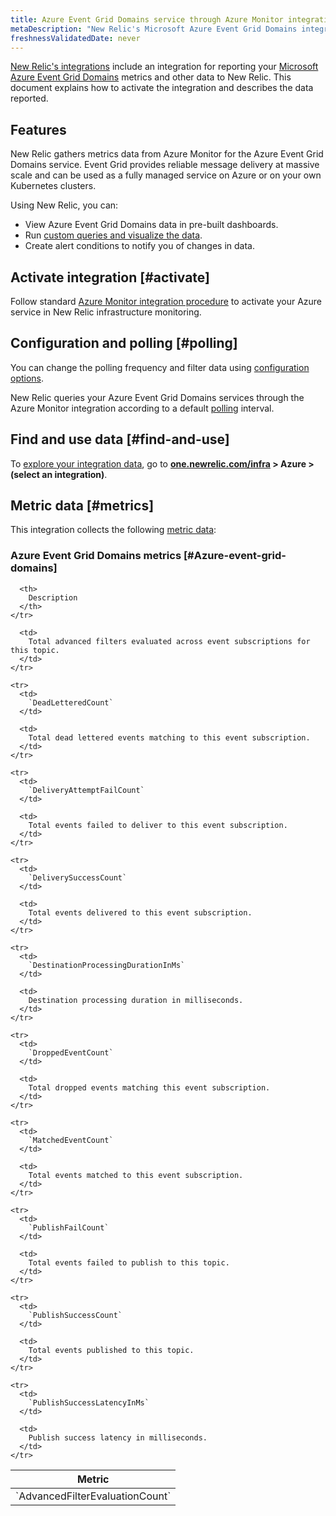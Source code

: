 ```yaml
---
title: Azure Event Grid Domains service through Azure Monitor integration
metaDescription: "New Relic's Microsoft Azure Event Grid Domains integration: what data it reports and how to enable it."
freshnessValidatedDate: never
---
```


[New Relic's integrations](/docs/infrastructure/introduction-infra-monitoring) include an integration for reporting your [Microsoft Azure Event Grid Domains](https://learn.microsoft.com/en-us/azure/event-grid/event-domains) metrics and other data to New Relic. This document explains how to activate the integration and describes the data reported.

## Features

New Relic gathers metrics data from Azure Monitor for the Azure Event Grid Domains service. Event Grid provides reliable message delivery at massive scale and can be used as a fully managed service on Azure or on your own Kubernetes clusters.

Using New Relic, you can:

* View Azure Event Grid Domains data in pre-built dashboards.
* Run [custom queries and visualize the data](/docs/infrastructure/integrations-getting-started/getting-started/use-integration-data-new-relic-insights).
* Create alert conditions to notify you of changes in data.

## Activate integration [#activate]

Follow standard [Azure Monitor integration procedure](/docs/infrastructure/microsoft-azure-integrations/azure-integrations-list/azure-monitor) to activate your Azure service in New Relic infrastructure monitoring.

## Configuration and polling [#polling]

You can change the polling frequency and filter data using [configuration options](/docs/infrastructure/microsoft-azure-integrations/azure-integrations-list/azure-monitor/#settings).

New Relic queries your Azure Event Grid Domains services through the Azure Monitor integration according to a default [polling](/docs/infrastructure/microsoft-azure-integrations/azure-integrations-list/azure-monitor/#settings) interval.

## Find and use data [#find-and-use]

To [explore your integration data](/docs/infrastructure/integrations/find-use-infrastructure-integration-data), go to <DNT>**[one.newrelic.com/infra](https://one.newrelic.com/infra) > Azure > (select an integration)**</DNT>.

## Metric data [#metrics]

This integration collects the following [metric data](/docs/infrastructure/integrations-getting-started/getting-started/understand-integration-data-data-types#metric):

### Azure Event Grid Domains metrics [#Azure-event-grid-domains]

<table>
  <thead>
    <tr>
      <th style={{ width: "300px" }}>
        Metric
      </th>

      <th>
        Description
      </th>
    </tr>
  </thead>

  <tbody>
    <tr>
      <td>
        `AdvancedFilterEvaluationCount`
      </td>

      <td>
        Total advanced filters evaluated across event subscriptions for this topic.
      </td>
    </tr>

    <tr>
      <td>
        `DeadLetteredCount`
      </td>

      <td>
        Total dead lettered events matching to this event subscription.
      </td>
    </tr>

    <tr>
      <td>
        `DeliveryAttemptFailCount`
      </td>

      <td>
        Total events failed to deliver to this event subscription.
      </td>
    </tr>

    <tr>
      <td>
        `DeliverySuccessCount`
      </td>

      <td>
        Total events delivered to this event subscription.
      </td>
    </tr>

    <tr>
      <td>
        `DestinationProcessingDurationInMs`
      </td>

      <td>
        Destination processing duration in milliseconds.
      </td>
    </tr>

    <tr>
      <td>
        `DroppedEventCount`
      </td>

      <td>
        Total dropped events matching this event subscription.
      </td>
    </tr>

    <tr>
      <td>
        `MatchedEventCount`
      </td>

      <td>
        Total events matched to this event subscription.
      </td>
    </tr>

    <tr>
      <td>
        `PublishFailCount`
      </td>

      <td>
        Total events failed to publish to this topic.
      </td>
    </tr>

    <tr>
      <td>
        `PublishSuccessCount`
      </td>

      <td>
        Total events published to this topic.
      </td>
    </tr>

    <tr>
      <td>
        `PublishSuccessLatencyInMs`
      </td>

      <td>
        Publish success latency in milliseconds.
      </td>
    </tr>
  </tbody>
</table>
